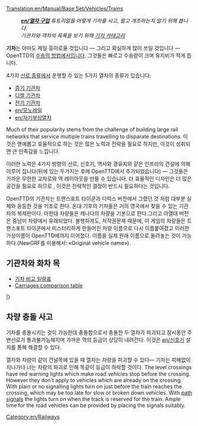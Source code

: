 [[Translation:en/Manual/Base Set/Vehicles/Trains]]
{{en/Table of contents}}
:'''''[[en/열차 구입]]''' 튜토리얼을 어떻게 기차를 사고, 팔고 개조하는지 알기 위해 봅니다.''
:''기관차와 객차의 목록을 보기 위해 [[:en/카테고리/기차|기차 카테고리]]''

'''기차'''는 아마도 제일 흥미로울 것입니다 — 그리고 확실하게 많이 쓰일 것입니다 — OpenTTD의 [[en/차량|수송의 방법]]에서입니다. 그것들은 빠르고 수송량이 크며 유지비가 적게 듭니다. 

4가지 [[en/선로 종류|선로 종류]]에서 운행할 수 있는 5가지 열차의 종류가 있습니다:
* [[en/선로|증기 기관차]]
* [[en/선로|디젤 기관차]]
* [[en/전기 선로|전기 기관차]]
* [[en/모노레일]]
* [[en/자기부상열차]]

Much of their popularity stems from the challenge of building large rail networks that service multiple trains travelling to disparate destinations. 이것은 명예롭고 효율적으로 하는 것은 많은 노력과 전략을 필요로 하지만, 이것이 성취되면 큰 만족감을 느낍니다.

이러한 노력은 4가지 방향의 선로, 신호기, 역사와 경유지와 같은 인프라의 건설에 의해 이루어 집니다(뒤에 있는 두가지는 후에 OpenTTD에서 추가되었습니다) — 그것들은 가까운 무한한 교차로와 역 레이아웃을 만들 수 있습니다. 더 효율적인 디자인은 더 많은 공간을 필요로 하므로 , 이것은 전략적인 결정이 반드시 필요하다는 것입니다.

OpenTTD의 기관차는 트랜스포트 타이쿤과 디럭스 버전에서 그랬던 것 처럼 대부분 실제와 동등한 것을 기초로 한다. 온대 기후의 기차들은 거의 영국에서 찾을 수 있는 기관차의 복제판이다. 아한대 차량들은 캐나다의 차량을 기본으로 한다.그리고 아열대 버전은 중남미 차량에서 유래되었다. 불행하게도, 저작권문제 때문에, 이 게임의 차량들은 트랜스포트 타이쿤에서 미스터리하게 만들어진 차량 이름으로 다시 이름붙여졌고 이러한 가상이름이 OpenTTD에까지 이어졌다. 이름을 실제 원래 이름으로 돌려놓는 것이 가능하다.(NewGRF를 이용해서: «Original vehicle name»).

==기관차와 화차 목==

* [[en/Manual/Base Set/Vehicles/Train Comparison|기차 비교 일람표]]
* [[en/Manual/Base Set/Vehicles/Carriages Comparison|Carriages comparison table]]

{{en/VehicleTable/Start}}
{{en/VehicleTable/Header|증기 기관차}}
{{en/VehicleTable/Row|
*[[File:en/Kirbypaultank.png|Kirby Paul Tank Engine]] [[en/Manual/Base Set/Vehicles/Kirby Paul Tank]]
*[[File:en/Chaneyjubilee.png|Chaney "Jubilee" Engine]] [[en/Manual/Base Set/Vehicles/Chaney "Jubilee"]]
*[[File:en/Ginzua4.png|Ginzu "A4" Engine]] [[en/Manual/Base Set/Vehicles/Ginzu "A4"]]
*[[File:en/Sh8p.png|SH "8P" Engine]] [[en/Manual/Base Set/Vehicles/SH "8P"]]
|
*[[File:en/Wills280.png|Wills 2-8-0 Engine]] [[en/Manual/Base Set/Vehicles/Wills 2-8-0]]
|
*[[File:en/Wills280.png|Wills 2-8-0 Engine]] [[en/Manual/Base Set/Vehicles/Wills 2-8-0]]
|
*[[File:en/Powernautchoochoo.png|Ploddyphut Choo-Choo Engine]] [[en/Manual/Base Set/Vehicles/Ploddyphut Choo-Choo]]
*[[File:en/Ploddyphutchoochoo.png|Powernaut Choo-Choo Engine]] [[en/Manual/Base Set/Vehicles/Powernaut Choo-Choo]]
*[[File:en/Mightymoverchoochoo.png|Might Mover Choo-Choo Engine]] [[en/Manual/Base Set/Vehicles/Mightymover Choo-Choo]]
}}
{{en/VehicleTable/Header|디젤 기관차}}
{{en/VehicleTable/Row|
*[[File:en/Manleymoreldmu.png|Manley-Morel DMU Engine]] [[en/Manual/Base Set/Vehicles/Manley-Morel DMU]]
*[[File:en/Shhendry25.png|SH/Hendry "25" Engine]] [[en/Manual/Base Set/Vehicles/SH/Hendry "25"]]
*[[File:en/Floss47.png|Floss "47" Engine]] [[en/Manual/Base Set/Vehicles/Floss "47"]]
*[[File:en/Uu37.png|UU "37" Engine]] [[en/Manual/Base Set/Vehicles/UU "37"]]
*[[File:en/Sh125.png|SH "125" Engine]] [[en/Manual/Base Set/Vehicles/SH "125"]]
*[[File:en/Dash.png|"Dash" Engine]] [[en/Manual/Base Set/Vehicles/Dash|"Dash"]]
|
*[[File:en/Mjs250.png|MJS 250 Engine]] [[en/Manual/Base Set/Vehicles/MJS250]]
*[[File:en/Kelling3100.png|Kelling 3100 Engine]] [[en/Manual/Base Set/Vehicles/Kelling 3100]]
*[[File:en/Cs4000.png|CS4000 Engine]] [[en/Manual/Base Set/Vehicles/CS4000]]
*[[File:en/Cs2400.png|CS2400 Engine]] [[en/Manual/Base Set/Vehicles/CS2400]]
*[[File:en/Mjs1000.png|MJS 1000 Engine]] [[en/Manual/Base Set/Vehicles/MJS 1000]]
*[[File:en/Centennial.png|Centennial Engine]] [[en/Manual/Base Set/Vehicles/Centennial]]
*[[File:en/Turnerturbo.png|Turner Turbo]] [[en/Manual/Base Set/Vehicles/Turner Turbo]]
|
*[[File:en/Mjs250.png|MJS 250 Engine]] [[en/Manual/Base Set/Vehicles/MJS250]]
*[[File:en/Kelling3100.png|Kelling 3100 Engine]] [[en/Manual/Base Set/Vehicles/Kelling 3100]]
*[[File:en/Cs4000.png|CS4000 Engine]] [[en/Manual/Base Set/Vehicles/CS4000]]
*[[File:en/Cs2400.png|CS2400 Engine]] [[en/Manual/Base Set/Vehicles/CS2400]]
*[[File:en/Mjs1000.png|MJS 1000 Engine]] [[en/Manual/Base Set/Vehicles/MJS 1000]]
*[[File:en/Centennial.png|Centennial Engine]] [[en/Manual/Base Set/Vehicles/Centennial]]
*[[File:en/Turnerturbo.png|Turner Turbo]] [[en/Manual/Base Set/Vehicles/Turner Turbo]]
|
*[[File:en/Ploddyphutdiesel.png|Ploddyphut Diesel]] [[en/Manual/Base Set/Vehicles/Ploddyphut Diesel]]
*[[File:en/Powernautdiesel.png|Powernaut Diesel]] [[en/Manual/Base Set/Vehicles/Powernaut Diesel]]
}}
{{en/VehicleTable/Header|전기 기관차}}
{{en/VehicleTable/Row|
*[[File:en/Sh30.png|SH "30" Engine]] [[en/Manual/Base Set/Vehicles/SH "30"]]
*[[File:en/Sh40.png|SH "40" Engine]] [[en/Manual/Base Set/Vehicles/SH "40"]]
*[[File:en/Tim.png|"T.I.M" Engine]] [[en/Manual/Base Set/Vehicles/T.I.M.|"T.I.M."]]
*[[File:en/Asiastar.png|"Asiastar" Engine]] [[en/Manual/Base Set/Vehicles/AsiaStar|"AsiaStar"]]
|
없음
|
없음
|
없음
}}
{{en/VehicleTable/Header|모노레일}}
{{en/VehicleTable/Row|
*[[File:en/X2001.png|X2001 Monorail Engine]] [[en/Manual/Base Set/Vehicles/X2001|'X2001']]
*[[File:en/Millenniumz1.png|Milennium 'Z1' Monorail Engine]] [[en/Manual/Base Set/Vehicles/Millennium Z1|'Millennium Z1']]
|
*[[File:en/X2001.png|X2001 Monorail Engine]] [[en/Manual/Base Set/Vehicles/X2001|'X2001']]
*[[File:en/Millenniumz1.png|Milennium 'Z1' Monorail Engine]] [[en/Manual/Base Set/Vehicles/Millennium Z1|'Millennium Z1']]
|
*[[File:en/X2001.png|X2001 Monorail Engine]] [[en/Manual/Base Set/Vehicles/X2001|'X2001']]
*[[File:en/Millenniumz1.png|Milennium 'Z1' Monorail Engine]] [[en/Manual/Base Set/Vehicles/Millennium Z1|'Millennium Z1']]
|
*[[File:en/Wizzowowz99.png|Wizzowow 'Z99' Monorail Engine]] [[en/Manual/Base Set/Vehicles/Wizzowow Z99]]
}}
{{en/VehicleTable/Header|자기부상열차}}
{{en/VehicleTable/Row|
*[[File:en/Lev1leviathan.png|MagLev Engine 1: Leviathan]] [[en/Manual/Base Set/Vehicles/Lev1 'Leviathan']]
*[[File:en/Lev2cyclops.png|MagLev Engine 2: Cyclops]] [[en/Manual/Base Set/Vehicles/Lev2 'Cyclops']]
*[[File:en/Lev3pegasus.png|MagLev Engine 3: Pegasus]] [[en/Manual/Base Set/Vehicles/Lev3 'Pegasus']]
*[[File:en/Lev4chimaerarhead.png|MagLev Engine 4: Chimaera (front)]] [[en/Manual/Base Set/Vehicles/Lev4 'Chimaera']]
|
*[[File:en/Lev1leviathan.png|MagLev Engine 1: Leviathan]] [[en/Manual/Base Set/Vehicles/Lev1 'Leviathan']]
*[[File:en/Lev2cyclops.png|MagLev Engine 2: Cyclops]] [[en/Manual/Base Set/Vehicles/Lev2 'Cyclops']]
*[[File:en/Lev3pegasus.png|MagLev Engine 3: Pegasus]] [[en/Manual/Base Set/Vehicles/Lev3 'Pegasus']]
*[[File:en/Lev4chimaerarhead.png|MagLev Engine 4: Chimaera (front)]] [[en/Manual/Base Set/Vehicles/Lev4 'Chimaera']]
|
*[[File:en/Lev1leviathan.png|MagLev Engine 1: Leviathan]] [[en/Manual/Base Set/Vehicles/Lev1 'Leviathan']]
*[[File:en/Lev2cyclops.png|MagLev Engine 2: Cyclops]] [[en/Manual/Base Set/Vehicles/Lev2 'Cyclops']]
*[[File:en/Lev3pegasus.png|MagLev Engine 3: Pegasus]] [[en/Manual/Base Set/Vehicles/Lev3 'Pegasus']]
*[[File:en/Lev4chimaerarhead.png|MagLev Engine 4: Chimaera (front)]] [[en/Manual/Base Set/Vehicles/Lev4 'Chimaera']]
|
*[[File:en/Wizzowowrocketeer.png|Toyland Wizzowow Rocketeer]] [[en/Manual/Base Set/Vehicles/Wizzowow Rocketeer]]
}}
{{en/VehicleTable/Header|화물차}}
{{en/VehicleTable/Row|
*[[File:en/Passengercarriage.png|Standard Passenger Carriage]] [[en/Manual/Base Set/Vehicles/Passenger Carriage|승객 수송차량]]
*[[File:en/Mailvan.png|Standard Mail Van]] [[en/Manual/Base Set/Vehicles/Mail Van|우편 수송차량]]
*[[File:en/Oiltanker.png|Standard Oil Tanker]] [[en/Manual/Base Set/Vehicles/Oil Tanker|석유 수송차량]]
*[[File:en/Grainhopper.png|Standard Grain Hopper]] [[en/Manual/Base Set/Vehicles/Grain Hopper|곡물 수송차량]]
*[[File:en/Goodsvan.png|Standard Goods Van]] [[en/Manual/Base Set/Vehicles/Goods Van|상품 수송차량]]
*[[File:en/Woodtruck.png|Standard Wood Truck]] [[en/Manual/Base Set/Vehicles/Wood Truck|목재 수송차량]]
*[[File:en/Armouredvan.png|Standard Armoured Van]] [[en/Manual/Base Set/Vehicles/Armoured Van|귀금속 수송차량]]
*[[File:en/Steeltruck.png|Standard Steel Truck]] [[en/Manual/Base Set/Vehicles/Steel Truck|철 수송차량]]
*[[File:en/Coaltruck.png|Standard Coal Truck]] [[en/Coal Truck|석탄 수송차량]]
*[[File:en/Livestockvan.png|Standard Livestock Van]] [[en/Manual/Base Set/Vehicles/Livestock Van|가축 수송차량]]
*[[File:en/Ironorehopper.png|Standard Iron Ore Hopper]] [[en/Manual/Base Set/Vehicles/Iron Ore Hopper|철광석 수송차량]]
|
*[[File:en/Passengercarriagex.png|Tropical and Sub-arctic Passenger Carriage]] [[en/Manual/Base Set/Vehicles/Passenger Carriage|승객 수송차량]]
*[[File:en/Mailvan.png|Standard Mail Van]] [[en/Manual/Base Set/Vehicles/Mail Van|우편 수송차량]]
*[[File:en/Oiltanker.png|Standard Oil Tanker]] [[en/Manual/Base Set/Vehicles/Oil Tanker|석유 수송차량]]
*[[File:en/Grainhopper.png|Standard Grain Hopper]] [[en/Manual/Base Set/Vehicles/Grain Hopper|곡물 수송차량]]
*[[File:en/Goodsvan.png|Standard Goods Van]] [[en/Manual/Base Set/Vehicles/Goods Van|상품 수송차량]]
*[[File:en/Woodtruck.png|Standard Wood Truck]] [[en/Manual/Base Set/Vehicles/Wood Truck|목재 수송차량]]
*[[File:en/Armouredvan.png|Standard Armoured Van]] [[en/Manual/Base Set/Vehicles/Armoured Van|귀금속 수송차량]]
*[[File:en/Papertruck.png|Tropical and Sub-arctic Paper Truck]] [[en/Manual/Base Set/Vehicles/Paper Truck]]
*[[File:en/Coaltruck.png|Standard Coal Truck]] [[en/Coal Truck|석탄 수송차량]]
*[[File:en/Livestockvan.png|Standard Livestock Van]] [[en/Manual/Base Set/Vehicles/Livestock Van|가축 수송차량]]
*[[File:en/Foodvan.png|Tropical and Sub-arctic Food Van]] [[en/Manual/Base Set/Vehicles/Food Van]]
|
*[[File:en/Passengercarriagex.png|Tropical and Sub-arctic Passenger Carriage]] [[en/Manual/Base Set/Vehicles/Passenger Carriage|승객 수송차량]]
*[[File:en/Mailvan.png|Standard Mail Van]] [[en/Manual/Base Set/Vehicles/Mail Van|우편 수송차량]]
*[[File:en/Oiltanker.png|Standard Oil Tanker]] [[en/Manual/Base Set/Vehicles/Oil Tanker|석유 수송차량]]
*[[File:en/Grainhopper.png|Standard Grain Hopper]] [[en/Manual/Base Set/Vehicles/Grain Hopper|곡물 수송차량]]
*[[File:en/Goodsvan.png|Standard Goods Van]] [[en/Manual/Base Set/Vehicles/Goods Van|상품 수송차량]]
*[[File:en/Woodtruck.png|Standard Wood Truck]] [[en/Manual/Base Set/Vehicles/Wood Truck|목재 수송차량]]
*[[File:en/Armouredvan.png|Standard Armoured Van]] [[en/Manual/Base Set/Vehicles/Armoured Van]]
*[[File:en/Rubbertruck.png|Tropcial Rubber Truck]] [[en/Manual/Base Set/Vehicles/Rubber Truck]]
*[[File:en/Watertanker.png|Tropical Water Tanker]] [[en/Manual/Base Set/Vehicles/Water Tanker]]
*[[File:en/Copperorehopper.png|Tropical Copper Ore Hopper]] [[en/Manual/Base Set/Vehicles/Copper Ore Hopper]]
*[[File:en/Foodvan.png|Tropical and Sub-arctic Food Van]] [[en/Manual/Base Set/Vehicles/Food Van]]
*[[File:en/Fruittruck.png|Tropical Fruit Truck]] [[en/Manual/Base Set/Vehicles/Fruit Truck|과일 수송차량]]
|
*[[File:en/Passengercarriagetoyland.png|Standard Passenger Carriage]] [[en/Manual/Base Set/Vehicles/Passenger Carriage]]
*[[File:en/Mailvanx.png|Standard Mail Van]] [[en/Manual/Base Set/Vehicles/Mail Van]]
*[[File:en/Colatanker.png|Toyland Cola Tanker]] [[en/Manual/Base Set/Vehicles/Cola Tanker]]
*[[File:en/Toffeehopper.png|Toyland Toffee Hopper]] [[en/Manual/Base Set/Vehicles/Toffee Hopper]]
*[[File:en/Sweetvan.png|Toyland Sweet Van]] [[en/Manual/Base Set/Vehicles/Sweet Van]]
*[[File:en/Plastictruck.png|Toyland Plastic Truck]] [[en/Manual/Base Set/Vehicles/Plastic Truck]]
*[[File:en/Bubblevan.png|Toyland Bubble Van]] [[en/Manual/Base Set/Vehicles/Bubble Van]]
*[[File:en/Fuzzydrinktruck.png|Toyland Fuzzy Drink Truck]] [[en/Manual/Base Set/Vehicles/Fizzy Drink Truck]]
*[[File:en/Sugartruck.png|Toyland Sugar Truck]] [[en/Manual/Base Set/Vehicles/Sugar Truck]]
*[[File:en/Toyvan.png|Toyland Toy Van]] [[en/Manual/Base Set/Vehicles/Toy Van]]
*[[File:en/Candyflosshopper.png|Toyland Candyfloss Hopper]] [[en/Manual/Base Set/Vehicles/Candyfloss Hopper]]
*[[File:en/Batterytruck.png|Toyland Battery Truck]] [[en/Manual/Base Set/Vehicles/Battery Truck]]
}}
|}

==차량 충돌 사고==
기차를 충돌시키는 것이 가능한데 충돌함으로서 충돌한 두 열차가 파괴되고 잠시동안 주변선로가 통과불가능해지며 가까운 역의 등급이 상당히 내려간다. 이것은 [[en/신호기]] 설치를 통해 해결할 수 있다.

열차와 차량이 같이 건널목에 있을 때 열차는 차량을 파괴할 수 있다— 기차는 피해없이 지나가나 너는 차량의 파괴로 인해 똑같이 등급이 하락할 것이다. The level crossings have red warning lights which make road vehicles stop before the crossing. However they don't apply to vehicles which are already on the crossing. With plain or no signalling lights turn on just before the train reaches the crossing, which may be too late for slow or broken down vehicles. With [[en/Manual/Signals#Path Signals|path signals]] the lights turn on when the track is reserved for the train. Ample time for the road vehicles can be provided by placing the signals suitably.

[[Category:en/Railways]]